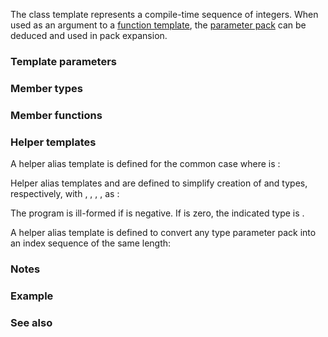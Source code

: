 {{cpp/title|integer_sequence}}
{{cpp/meta/navbar}}
{{ddcl|since=c++14|header=utility|feature=__cpp_lib_integer_sequence|1=
template&lt; class T, T... Ints &gt;
class integer_sequence;
}}

The class template {{tt|std::integer_sequence}} represents a compile-time sequence of integers. When used as an argument to a [[cpp/language/function template|function template]], the [[cpp/language/parameter pack|parameter pack]] {{tt|Ints}} can be deduced and used in pack expansion.

===Template parameters===
{{par begin}}
{{par|T|an integer type to use for the elements of the sequence}}
{{par|...Ints|a non-type parameter pack representing the sequence}}
{{par end}}

===Member types===
{{dsc begin}}
{{dsc hitem|Member type|Definition}}
{{dsc|{{tt|value_type}}|{{tt|T}}}}
{{dsc end}}

===Member functions===
{{dsc begin}}
{{dsc mem sfun|cpp/utility/integer_sequence|inlinemem=true|title=size|returns the number of elements in {{tt|Ints}}}}
{{dsc end}}

{{member|{{small|std::integer_sequence::}}size|2=
{{ddcl|1=
static constexpr std::size_t size() noexcept;
}}

Returns the number of elements in {{tt|Ints}}. Equivalent to {{c|sizeof...(Ints)}}.

===Parameters===
(none)

===Return value===
The number of elements in {{tt|Ints}}.
}}

===Helper templates===
A helper alias template {{tt|std::index_sequence}} is defined for the common case where {{tt|T}} is {{lc|std::size_t}}:

{{ddcl|1=
template&lt; std::size_t... Ints &gt;
using index_sequence = std::integer_sequence&lt;std::size_t, Ints...&gt;;
}}

Helper alias templates {{tt|std::make_integer_sequence}} and {{tt|std::make_index_sequence}} are defined to simplify creation of {{tt|std::integer_sequence}} and {{tt|std::index_sequence}} types, respectively, with {{c|0}}, {{c|1}}, {{c|2}}, {{tt|...}}, {{c|N - 1}} as {{tt|Ints}}:

{{dcl begin}}
{{dcl|1=
template&lt; class T, T N &gt;
using make_integer_sequence = std::integer_sequence&lt;T, /* a sequence 0, 1, 2, ..., N-1 */&gt;;
}}
{{dcl|1=
template&lt; std::size_t N &gt;
using make_index_sequence = std::make_integer_sequence&lt;std::size_t, N&gt;;
}}
{{dcl end}}

The program is ill-formed if {{tt|N}} is negative. If {{tt|N}} is zero, the indicated type is {{tt|integer_sequence&lt;T&gt;}}.

A helper alias template {{tt|std::index_sequence_for}} is defined to convert any type parameter pack into an index sequence of the same length:

{{dcl begin}}
{{dcl|1=
template&lt; class... T &gt;
using index_sequence_for = std::make_index_sequence&lt;sizeof...(T)&gt;;
}}
{{dcl end}}

===Notes===
{{feature test macro|__cpp_lib_integer_sequence|Compile-time integer sequences|value=201304L|std=C++14}}

===Example===
{{example
|See also {{lc|std::apply}} possible implementation for another example.
|code=
#include &lt;array&gt;
#include &lt;cstddef&gt;
#include &lt;iostream&gt;
#include &lt;tuple&gt;
#include &lt;utility&gt;

namespace details {
template &lt;typename Array, std::size_t... I&gt;
constexpr auto array_to_tuple_impl(const Array&amp; a, std::index_sequence&lt;I...&gt;)
{
    return std::make_tuple(a[I]...);
}

template &lt;class Ch, class Tr, class Tuple, std::size_t... Is&gt;
void print_tuple_impl(std::basic_ostream&lt;Ch, Tr&gt;&amp; os,
                      const Tuple&amp; t,
                      std::index_sequence&lt;Is...&gt;)
{
    ((os &lt;&lt; (Is ? ", " : "") &lt;&lt; std::get&lt;Is&gt;(t)), ...);
}
}

template &lt;typename T, T... ints&gt;
void print_sequence(int id, std::integer_sequence&lt;T, ints...&gt; int_seq)
{
    std::cout &lt;&lt; id &lt;&lt; ") The sequence of size " &lt;&lt; int_seq.size() &lt;&lt; ": ";
    ((std::cout &lt;&lt; ints &lt;&lt; ' '), ...);
    std::cout &lt;&lt; '\n';
}

template &lt;typename T, std::size_t N, typename Indx = std::make_index_sequence&lt;N&gt;&gt;
constexpr auto array_to_tuple(const std::array&lt;T, N&gt;&amp; a)
{
    return details::array_to_tuple_impl(a, Indx{});
}

template &lt;class Ch, class Tr, class... Args&gt;
auto&amp; operator&lt;&lt;(std::basic_ostream&lt;Ch, Tr&gt;&amp; os, const std::tuple&lt;Args...&gt;&amp; t)
{
    os &lt;&lt; '(';
    details::print_tuple_impl(os, t, std::index_sequence_for&lt;Args...&gt;{});
    return os &lt;&lt; ')';
}

int main()
{
    print_sequence(1, std::integer_sequence&lt;unsigned, 9, 2, 5, 1, 9, 1, 6&gt;{});
    print_sequence(2, std::make_integer_sequence&lt;int, 12&gt;{});
    print_sequence(3, std::make_index_sequence&lt;10&gt;{});
    print_sequence(4, std::index_sequence_for&lt;std::ios, float, signed&gt;{});

    constexpr std::array&lt;int, 4&gt; array{1, 2, 3, 4};

    auto tuple1 = array_to_tuple(array);
    static_assert(std::is_same_v&lt;decltype(tuple1),
                                 std::tuple&lt;int, int, int, int&gt;&gt;, "");
    std::cout &lt;&lt; "5) tuple1: " &lt;&lt; tuple1 &lt;&lt; '\n';
    
    constexpr auto tuple2 = array_to_tuple&lt;int, 4,
        std::integer_sequence&lt;std::size_t, 1, 0, 3, 2&gt;&gt;(array);
    std::cout &lt;&lt; "6) tuple2: " &lt;&lt; tuple2 &lt;&lt; '\n';
}
|output=
1) The sequence of size 7: 9 2 5 1 9 1 6 
2) The sequence of size 12: 0 1 2 3 4 5 6 7 8 9 10 11 
3) The sequence of size 10: 0 1 2 3 4 5 6 7 8 9 
4) The sequence of size 3: 0 1 2 
5) tuple1: (1, 2, 3, 4)
6) tuple2: (2, 1, 4, 3)
}}

===See also===
{{dsc begin}}
{{dsc inc|cpp/container/array/dsc to_array}}
{{dsc inc|cpp/types/dsc integral_constant}}
{{dsc end}}

{{langlinks|de|es|ja|ru|zh}}